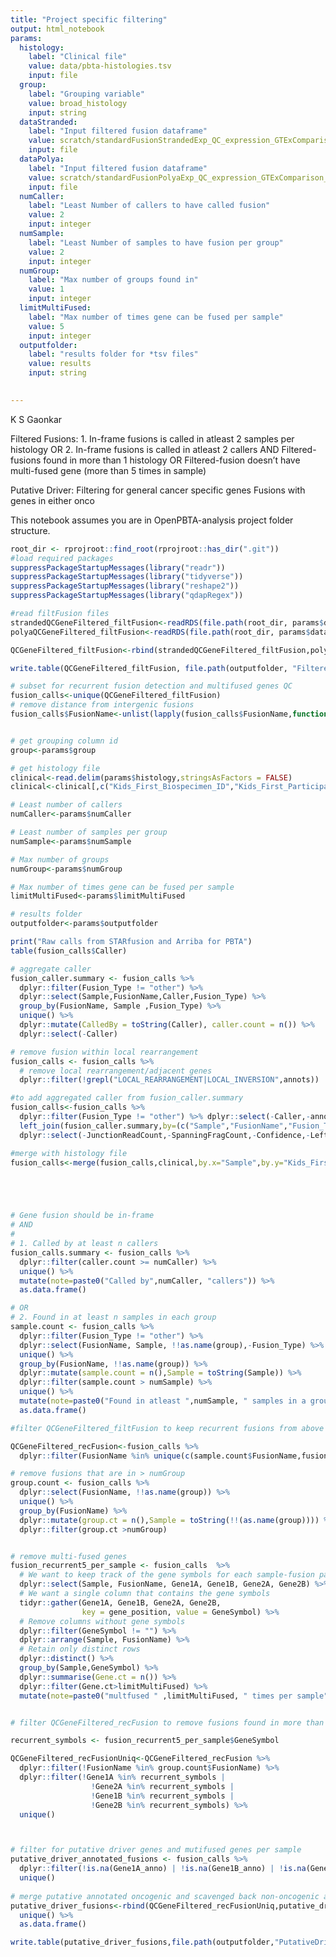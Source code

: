```yaml
---
title: "Project specific filtering"
output: html_notebook
params:
  histology:
    label: "Clinical file" 
    value: data/pbta-histologies.tsv
    input: file
  group:
    label: "Grouping variable"
    value: broad_histology
    input: string
  dataStranded:
    label: "Input filtered fusion dataframe"
    value: scratch/standardFusionStrandedExp_QC_expression_GTExComparison_annotated.RDS
    input: file
  dataPolya:
    label: "Input filtered fusion dataframe"
    value: scratch/standardFusionPolyaExp_QC_expression_GTExComparison_annotated.RDS
    input: file    
  numCaller:
    label: "Least Number of callers to have called fusion"
    value: 2
    input: integer
  numSample:
    label: "Least Number of samples to have fusion per group"
    value: 2
    input: integer
  numGroup:
    label: "Max number of groups found in"
    value: 1
    input: integer
  limitMultiFused:
    label: "Max number of times gene can be fused per sample"
    value: 5
    input: integer  
  outputfolder:
    label: "results folder for *tsv files"
    value: results
    input: string     

    
---
```


K S Gaonkar

Filtered Fusions:
1. In-frame fusions is called in atleast 2 samples per histology OR
2. In-frame fusions is called in atleast 2 callers 
AND
Filtered-fusions found in more than 1 histology OR
Filtered-fusion doesn't have multi-fused gene (more than 5 times in sample)

Putative Driver:
Filtering for general cancer specific genes
Fusions with genes in either onco

This notebook assumes you are in OpenPBTA-analysis project folder structure.


```r
root_dir <- rprojroot::find_root(rprojroot::has_dir(".git"))
#load required packages
suppressPackageStartupMessages(library("readr"))
suppressPackageStartupMessages(library("tidyverse"))
suppressPackageStartupMessages(library("reshape2"))
suppressPackageStartupMessages(library("qdapRegex"))

#read filtFusion files
strandedQCGeneFiltered_filtFusion<-readRDS(file.path(root_dir, params$dataStranded))
polyaQCGeneFiltered_filtFusion<-readRDS(file.path(root_dir, params$dataPolya))

QCGeneFiltered_filtFusion<-rbind(strandedQCGeneFiltered_filtFusion,polyaQCGeneFiltered_filtFusion)

write.table(QCGeneFiltered_filtFusion, file.path(outputfolder, "FilteredFusion.tsv"),sep="\t",quote=FALSE,row.names = FALSE)

# subset for recurrent fusion detection and multifused genes QC
fusion_calls<-unique(QCGeneFiltered_filtFusion)
# remove distance from intergenic fusions
fusion_calls$FusionName<-unlist(lapply(fusion_calls$FusionName,function(x) rm_between(x, "(", ")", extract = F)))


# get grouping column id
group<-params$group

# get histology file
clinical<-read.delim(params$histology,stringsAsFactors = FALSE)
clinical<-clinical[,c("Kids_First_Biospecimen_ID","Kids_First_Participant_ID","broad_histology")]

# Least number of callers
numCaller<-params$numCaller

# Least number of samples per group
numSample<-params$numSample

# Max number of groups 
numGroup<-params$numGroup

# Max number of times gene can be fused per sample
limitMultiFused<-params$limitMultiFused

# results folder
outputfolder<-params$outputfolder

print("Raw calls from STARfusion and Arriba for PBTA")
table(fusion_calls$Caller)
```


```r

# aggregate caller 
fusion_caller.summary <- fusion_calls %>%
  dplyr::filter(Fusion_Type != "other") %>%
  dplyr::select(Sample,FusionName,Caller,Fusion_Type) %>%
  group_by(FusionName, Sample ,Fusion_Type) %>%
  unique() %>%
  dplyr::mutate(CalledBy = toString(Caller), caller.count = n()) %>%
  dplyr::select(-Caller)

# remove fusion within local rearrangement
fusion_calls <- fusion_calls %>%
  # remove local rearrangement/adjacent genes
  dplyr::filter(!grepl("LOCAL_REARRANGEMENT|LOCAL_INVERSION",annots))

#to add aggregated caller from fusion_caller.summary
fusion_calls<-fusion_calls %>% 
  dplyr::filter(Fusion_Type != "other") %>% dplyr::select(-Caller,-annots) %>%
  left_join(fusion_caller.summary,by=(c("Sample","FusionName","Fusion_Type"))) %>%
  dplyr::select(-JunctionReadCount,-SpanningFragCount,-Confidence,-LeftBreakpoint,-RightBreakpoint) %>% unique()

#merge with histology file
fusion_calls<-merge(fusion_calls,clinical,by.x="Sample",by.y="Kids_First_Biospecimen_ID")






```


```r
# Gene fusion should be in-frame
# AND
#
# 1. Called by at least n callers
fusion_calls.summary <- fusion_calls %>%
  dplyr::filter(caller.count >= numCaller) %>%
  unique() %>%
  mutate(note=paste0("Called by",numCaller, "callers")) %>%
  as.data.frame()

# OR
# 2. Found in at least n samples in each group
sample.count <- fusion_calls %>%
  dplyr::filter(Fusion_Type != "other") %>%
  dplyr::select(FusionName, Sample, !!as.name(group),-Fusion_Type) %>%
  unique() %>%
  group_by(FusionName, !!as.name(group)) %>%
  dplyr::mutate(sample.count = n(),Sample = toString(Sample)) %>%
  dplyr::filter(sample.count > numSample) %>%
  unique() %>%
  mutate(note=paste0("Found in atleast ",numSample, " samples in a group")) %>%
  as.data.frame()


```



```r
#filter QCGeneFiltered_filtFusion to keep recurrent fusions from above sample.count and fusion_calls.summary

QCGeneFiltered_recFusion<-fusion_calls %>%
  dplyr::filter(FusionName %in% unique(c(sample.count$FusionName,fusion_calls.summary$FusionName)))

```





```r
# remove fusions that are in > numGroup
group.count <- fusion_calls %>%
  dplyr::select(FusionName, !!as.name(group)) %>%
  unique() %>%
  group_by(FusionName) %>%
  dplyr::mutate(group.ct = n(),Sample = toString(!!(as.name(group)))) %>%
  dplyr::filter(group.ct >numGroup)


# remove multi-fused genes
fusion_recurrent5_per_sample <- fusion_calls  %>%
  # We want to keep track of the gene symbols for each sample-fusion pair
  dplyr::select(Sample, FusionName, Gene1A, Gene1B, Gene2A, Gene2B) %>%
  # We want a single column that contains the gene symbols
  tidyr::gather(Gene1A, Gene1B, Gene2A, Gene2B,
                key = gene_position, value = GeneSymbol) %>%
  # Remove columns without gene symbols
  dplyr::filter(GeneSymbol != "") %>%
  dplyr::arrange(Sample, FusionName) %>%
  # Retain only distinct rows
  dplyr::distinct() %>%
  group_by(Sample,GeneSymbol) %>% 
  dplyr::summarise(Gene.ct = n()) %>% 
  dplyr::filter(Gene.ct>limitMultiFused) %>%
  mutate(note=paste0("multfused " ,limitMultiFused, " times per sample"))



```


```r

# filter QCGeneFiltered_recFusion to remove fusions found in more than 1 group 

recurrent_symbols <- fusion_recurrent5_per_sample$GeneSymbol

QCGeneFiltered_recFusionUniq<-QCGeneFiltered_recFusion %>%
  dplyr::filter(!FusionName %in% group.count$FusionName) %>%
  dplyr::filter(!Gene1A %in% recurrent_symbols |
                  !Gene2A %in% recurrent_symbols |
                  !Gene1B %in% recurrent_symbols | 
                  !Gene2B %in% recurrent_symbols) %>%
  unique()




```





```r

# filter for putative driver genes and mutifused genes per sample
putative_driver_annotated_fusions <- fusion_calls %>%
  dplyr::filter(!is.na(Gene1A_anno) | !is.na(Gene1B_anno) | !is.na(Gene2A_anno) | !is.na(Gene2B_anno)) %>%
  unique()
  
# merge putative annotated oncogenic and scavenged back non-oncogenic annotated, recurrent fusions
putative_driver_fusions<-rbind(QCGeneFiltered_recFusionUniq,putative_driver_annotated_fusions) %>%
  unique() %>%
  as.data.frame()

write.table(putative_driver_fusions,file.path(outputfolder,"PutativeDriverFusion.tsv"),sep="\t",quote=FALSE,row.names = FALSE)

```




